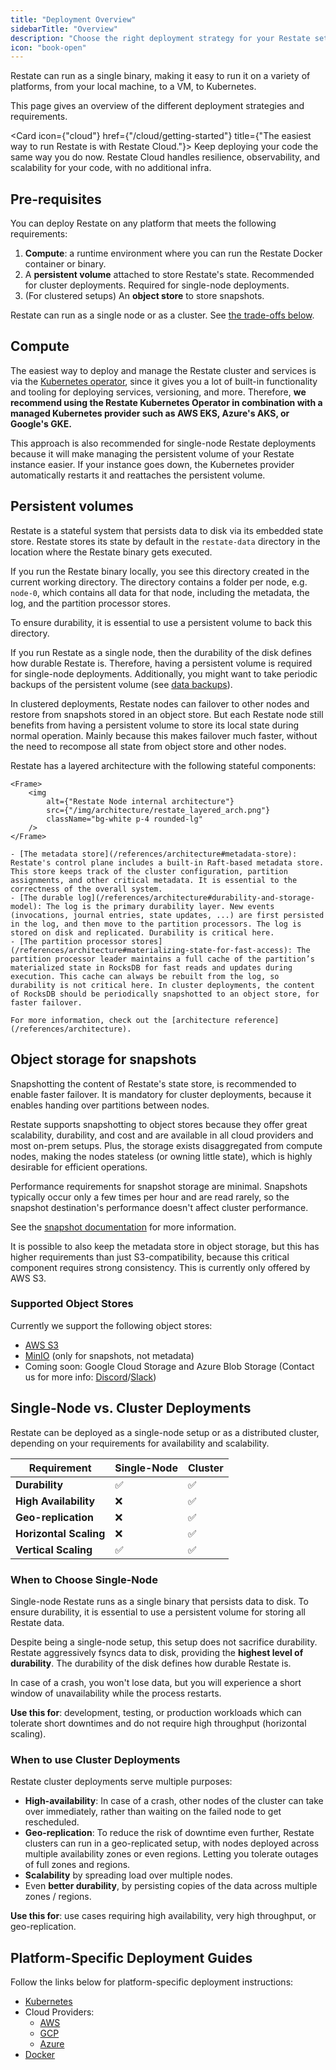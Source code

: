 ```yaml
---
title: "Deployment Overview"
sidebarTitle: "Overview"
description: "Choose the right deployment strategy for your Restate setup"
icon: "book-open"
---
```



Restate can run as a single binary, making it easy to run it on a variety of platforms, from your local machine, to a VM, to Kubernetes.

This page gives an overview of the different deployment strategies and requirements.

<Card icon={"cloud"} href={"/cloud/getting-started"} title={"The easiest way to run Restate is with Restate Cloud."}>
    Keep deploying your code the same way you do now.
    Restate Cloud handles resilience, observability, and scalability for your code, with no additional infra.
</Card>

## Pre-requisites

You can deploy Restate on any platform that meets the following requirements:
1. **Compute**: a runtime environment where you can run the Restate Docker container or binary.
2. A **persistent volume** attached to store Restate's state. Recommended for cluster deployments. Required for single-node deployments.
3. (For clustered setups) An **object store** to store snapshots.

Restate can run as a single node or as a cluster. See [the trade-offs below](/server/overview#single-node-vs-cluster-deployments).

## Compute

The easiest way to deploy and manage the Restate cluster and services is via the [Kubernetes operator](/server/deploy/kubernetes), since it gives you a lot of built-in functionality and tooling for deploying services, versioning, and more.
Therefore, **we recommend using the Restate Kubernetes Operator in combination with a managed Kubernetes provider such as AWS EKS, Azure's AKS, or Google's GKE.**

This approach is also recommended for single-node Restate deployments because it will make managing the persistent volume of your Restate instance easier.
If your instance goes down, the Kubernetes provider automatically restarts it and reattaches the persistent volume.

## Persistent volumes

Restate is a stateful system that persists data to disk via its embedded state store.
Restate stores its state by default in the `restate-data` directory in the location where the Restate binary gets executed.

If you run the Restate binary locally, you see this directory created in the current working directory.
The directory contains a folder per node, e.g. `node-0`, which contains all data for that node, including the metadata, the log, and the partition processor stores.

To ensure durability, it is essential to use a persistent volume to back this directory.

If you run Restate as a single node, then the durability of the disk defines how durable Restate is.
Therefore, having a persistent volume is required for single-node deployments.
Additionally, you might want to take periodic backups of the persistent volume (see [data backups](/server/snapshots#data-backups-2)).

In clustered deployments, Restate nodes can failover to other nodes and restore from snapshots stored in an object store.
But each Restate node still benefits from having a persistent volume to store its local state during normal operation.
Mainly because this makes failover much faster, without the need to recompose all state from object store and other nodes.

<Accordion title="What does Restate store?">
    Restate has a layered architecture with the following stateful components:

    <Frame>
        <img
            alt={"Restate Node internal architecture"}
            src={"/img/architecture/restate_layered_arch.png"}
            className="bg-white p-4 rounded-lg"
        />
    </Frame>

    - [The metadata store](/references/architecture#metadata-store): Restate's control plane includes a built-in Raft-based metadata store. This store keeps track of the cluster configuration, partition assignments, and other critical metadata. It is essential to the correctness of the overall system.
    - [The durable log](/references/architecture#durability-and-storage-model): The log is the primary durability layer. New events (invocations, journal entries, state updates, ...) are first persisted in the log, and then move to the partition processors. The log is stored on disk and replicated. Durability is critical here.
    - [The partition processor stores](/references/architecture#materializing-state-for-fast-access): The partition processor leader maintains a full cache of the partition’s materialized state in RocksDB for fast reads and updates during execution. This cache can always be rebuilt from the log, so durability is not critical here. In cluster deployments, the content of RocksDB should be periodically snapshotted to an object store, for faster failover.

    For more information, check out the [architecture reference](/references/architecture).
</Accordion>

## Object storage for snapshots

Snapshotting the content of Restate's state store, is recommended to enable faster failover. It is mandatory for cluster deployments, because it enables handing over partitions between nodes.

Restate supports snapshotting to object stores because they offer great scalability, durability, and cost and are available in all cloud providers and most on-prem setups.
Plus, the storage exists disaggregated from compute nodes, making the nodes stateless (or owning little state), which is highly desirable for efficient operations.

Performance requirements for snapshot storage are minimal. Snapshots typically occur only a few times per hour and are read rarely, so the snapshot destination's performance doesn't affect cluster performance.

See the [snapshot documentation](/server/snapshots#snapshots-2) for more information.

<Note>
    It is possible to also keep the metadata store in object storage, but this has higher requirements than just S3-compatibility, because this critical component requires strong consistency.
    This is currently only offered by AWS S3.
</Note>

### Supported Object Stores
Currently we support the following object stores:
- [AWS S3](/server/deploy/aws#using-s3)
- [MinIO](/server/deploy/kubernetes#minio-object-store) (only for snapshots, not metadata)
- Coming soon: Google Cloud Storage and Azure Blob Storage (Contact us for more info: [Discord](https://discord.com/invite/skW3AZ6uGd)/[Slack](https://join.slack.com/t/restatecommunity/shared_invite/zt-2v9gl005c-WBpr167o5XJZI1l7HWKImA))

## Single-Node vs. Cluster Deployments
Restate can be deployed as a single-node setup or as a distributed cluster, depending on your requirements for availability and scalability.

| Requirement | Single-Node | Cluster |
|-------------|-------------|---------|
| **Durability** | ✅ | ✅ |
| **High Availability** | ❌ | ✅ |
| **Geo-replication** | ❌ | ✅ |
| **Horizontal Scaling** | ❌ | ✅ |
| **Vertical Scaling** | ✅ | ✅ |

### When to Choose Single-Node
Single-node Restate runs as a single binary that persists data to disk. To ensure durability, it is essential to use a persistent volume for storing all Restate data.

Despite being a single-node setup, this setup does not sacrifice durability. Restate aggressively fsyncs data to disk, providing the **highest level of durability**.
The durability of the disk defines how durable Restate is.

In case of a crash, you won't lose data, but you will experience a short window of unavailability while the process restarts.

**Use this for**: development, testing, or production workloads which can tolerate short downtimes and do not require high throughput (horizontal scaling).

### When to use Cluster Deployments
Restate cluster deployments serve multiple purposes:
- **High-availability**: In case of a crash, other nodes of the cluster can take over immediately, rather than waiting on the failed node to get rescheduled.
- **Geo-replication**: To reduce the risk of downtime even further, Restate clusters can run in a geo-replicated setup, with nodes deployed across multiple availability zones or even regions. Letting you tolerate outages of full zones and regions.
- **Scalability** by spreading load over multiple nodes.
- Even **better durability**, by persisting copies of the data across multiple zones / regions.

**Use this for**: use cases requiring high availability, very high throughput, or geo-replication.

## Platform-Specific Deployment Guides
Follow the links below for platform-specific deployment instructions:

- [Kubernetes](/server/deploy/kubernetes)
- Cloud Providers:
  - [AWS](/server/deploy/aws)
  - [GCP](/server/deploy/gcp)
  - [Azure](/server/deploy/azure)
- [Docker](/server/deploy/docker)
